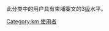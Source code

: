 {{Empty category}}
此分类中的用户具有柬埔寨文的3[[Wikipedia:巴別#開始使用巴別語言模板|级]]水平。
[[Category:km_使用者|Category:km 使用者]]